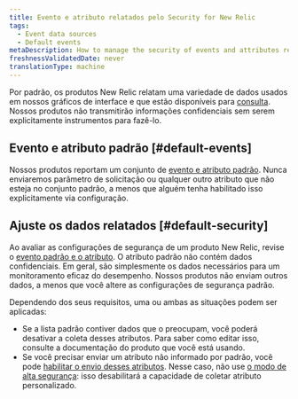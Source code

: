 ```yaml
---
title: Evento e atributo relatados pelo Security for New Relic
tags:
  - Event data sources
  - Default events
metaDescription: How to manage the security of events and attributes reported to New Relic.
freshnessValidatedDate: never
translationType: machine
---
```


Por padrão, os produtos New Relic relatam uma variedade de dados usados em nossos gráficos de interface e que estão disponíveis para [consulta](/docs/using-new-relic/data/understand-data/query-new-relic-data). Nossos produtos não transmitirão informações confidenciais sem serem explicitamente instrumentos para fazê-lo.

## Evento e atributo padrão [#default-events]

Nossos produtos reportam um conjunto de [evento e atributo padrão](/docs/insights/insights-data-sources/default-data/insights-default-data-other-new-relic-products). Nunca enviaremos parâmetro de solicitação ou qualquer outro atributo que não esteja no conjunto padrão, a menos que alguém tenha habilitado isso explicitamente via configuração.

## Ajuste os dados relatados [#default-security]

Ao avaliar as configurações de segurança de um produto New Relic, revise o [evento padrão e o atributo](/docs/insights/insights-data-sources/default-data/insights-default-data-other-new-relic-products). O atributo padrão não contém dados confidenciais. Em geral, são simplesmente os dados necessários para um monitoramento eficaz do desempenho. Nossos produtos não enviam outros dados, a menos que você altere as configurações de segurança padrão.

Dependendo dos seus requisitos, uma ou ambas as situações podem ser aplicadas:

* Se a lista padrão contiver dados que o preocupam, você poderá desativar a coleta desses atributos. Para saber como editar isso, consulte a documentação do produto que você está usando.
* Se você precisar enviar um atributo não informado por padrão, você pode [habilitar o envio desses atributos](/docs/insights/insights-data-sources/custom-data/send-custom-data-insights). Nesse caso, não use [o modo de alta segurança](/docs/accounts-partnerships/accounts/security/high-security): isso desabilitará a capacidade de coletar atributo personalizado.
